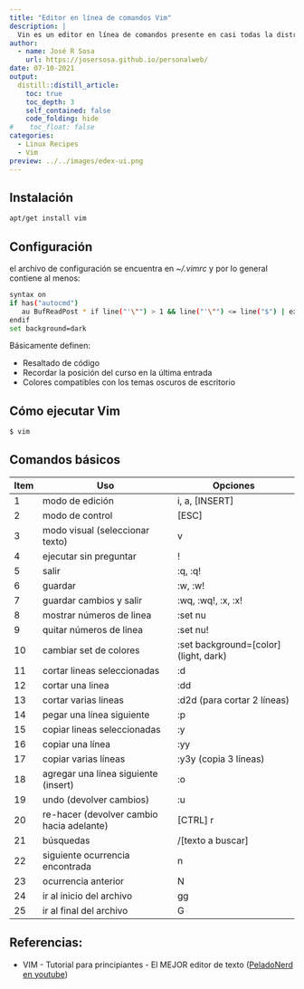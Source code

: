 ```yaml
---
title: "Editor en línea de comandos Vim"
description: |
  Vin es un editor en línea de comandos presente en casi todas la distribuciones los sistemas operativos y especialmente en las distribuciones de Linux. Además pos su simplicidad es posible ejecutarlo en casi todo tipo de hardware, por lo que es muy útil conocer como funciona.
author:
  - name: José R Sosa
    url: https://josersosa.github.io/personalweb/
date: 07-10-2021
output:
  distill::distill_article:
    toc: true
    toc_depth: 3
    self_contained: false
    code_folding: hide
#    toc_float: false
categories:
  - Linux Recipes
  - Vim
preview: ../../images/edex-ui.png
---
```



## Instalación

```bash
apt/get install vim
```

## Configuración

el archivo de configuración se encuentra en *~/.vimrc* y por lo general contiene al menos: 

```bash
syntax on
if has("autocmd")
   au BufReadPost * if line("'\"") > 1 && line("'\"") <= line("$") | exe "normal! g'\"" | endif
endif
set background=dark
```

Básicamente definen:

- Resaltado de código
- Recordar la posición del curso en la última entrada
- Colores compatibles con los temas oscuros de escritorio

## Cómo ejecutar Vim

```bash
$ vim
```

## Comandos básicos

| Item | Uso                                       | Opciones                              |
| ---- | ----------------------------------------- | ------------------------------------- |
| 1    | modo de edición                           | i, a, [INSERT]                        |
| 2    | modo de control                           | [ESC]                                 |
| 3    | modo visual (seleccionar texto)           | v                                     |
| 4    | ejecutar sin preguntar                    | !                                     |
| 5    | salir                                     | :q, :q!                               |
| 6    | guardar                                   | :w, :w!                               |
| 7    | guardar cambios y salir                   | :wq,  :wq!, :x, :x!                   |
| 8    | mostrar números de linea                  | :set nu                               |
| 9    | quitar números de linea                   | :set nu!                              |
| 10   | cambiar set de colores                    | :set background=[color] (light, dark) |
| 11   | cortar lineas seleccionadas               | :d                                    |
| 12   | cortar una linea                          | :dd                                   |
| 13   | cortar varias lineas                      | :d2d (para cortar 2 líneas)           |
| 14   | pegar una línea siguiente                 | :p                                    |
| 15   | copiar lineas seleccionadas               | :y                                    |
| 16   | copiar una línea                          | :yy                                   |
| 17   | copiar varias líneas                      | :y3y (copia 3 líneas)                 |
| 18   | agregar una línea siguiente (insert)      | :o                                    |
| 19   | undo (devolver cambios)                   | :u                                    |
| 20   | re-hacer (devolver cambio hacia adelante) | [CTRL] r                              |
| 21   | búsquedas                                 | /[texto a buscar]                     |
| 22   | siguiente ocurrencia encontrada           | n                                     |
| 23   | ocurrencia anterior                       | N                                     |
| 24   | ir al inicio del archivo                  | gg                                    |
| 25   | ir al final del archivo                   | G                                     |

## Referencias:

- VIM - Tutorial para principiantes - El MEJOR editor de texto ([PeladoNerd en youtube](https://www.youtube.com/watch?v=TmNa4y-K5Z8)) 